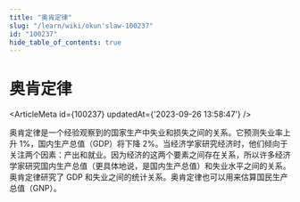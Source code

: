 ```yaml
---
title: "奥肯定律"
slug: "/learn/wiki/okun'slaw-100237"
id: "100237"
hide_table_of_contents: true
---
```



# 奥肯定律

<ArticleMeta id={100237} updatedAt={'2023-09-26 13:58:47'} />
<div className='border-solid border-b border-t-0 my-4 border-[var(--ifm-color-gray-300)]' />

奥肯定律是一个经验观察到的国家生产中失业和损失之间的关系。它预测失业率上升 1%，国内生产总值（GDP）将下降 2%。当经济学家研究经济时，他们倾向于关注两个因素：产出和就业。因为经济的这两个要素之间存在关系，所以许多经济学家研究国内生产总值（更具体地说，是国内生产总值）和失业水平之间的关系。奥肯定律研究了 GDP 和失业之间的统计关系。奥肯定律也可以用来估算国民生产总值（GNP）。
